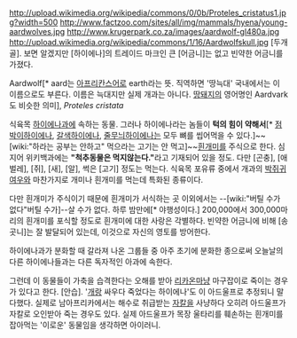 http://upload.wikimedia.org/wikipedia/commons/0/0b/Proteles_cristatus1.jpg?width=500
http://www.factzoo.com/sites/all/img/mammals/hyena/young-aardwolves.jpg
http://www.krugerpark.co.za/images/aardwolf-gl480a.jpg
http://upload.wikimedia.org/wikipedia/commons/1/16/Aardwolfskull.jpg
[두개골]. 보면 알겠지만 [하이에나]의 트레이드 마크인 큰 [어금니]는 없고 빈약한 어금니를 가졌다.

Aardwolf[* aard는 [[아프리칸스어]]로 earth라는 뜻. 직역하면 '땅늑대' 국내에서는 이 이름으로도 부른다. 이름은 늑대지만 실제 개과는 아니다. [[땅돼지]]의 영어명인 Aardvark도 비슷한 의미], ''Proteles cristata''

식육목 [[하이에나]]과에 속하는 동물.
그러나 하이에나라는 놈들이 '''턱의 힘이 약해서'''[* [[점박이하이에나]], [[갈색하이에나]], [[줄무늬하이에나]]는 모두 뼈를 씹어먹을 수 있다.]~~[wiki:"하라는 공부는 안하고" 먹으라는 고기는 안 먹고]~~[[흰개미]]를 주식으로 한다. 심지어 위키백과에는 '''"척추동물은 먹지않는다."'''라고 기재되어 있을 정도. 다만 [곤충], [애벌레], [쥐], [새], [알], 썩은 [고기] 정도는 먹는다. 식육목 포유류 중에서 개과의 [[박쥐귀여우]]와 마찬가지로 개미나 흰개미를 먹는데 특화된 종류이다.

다만 흰개미가 주식이기 때문에 흰개미가 서식하는 곳 이외에서는 --[wiki:"버틸 수가 없다"버틸 수가]--살 수가 없다. 하루 밤만에[* 야행성이다.] 200,000에서 300,000마리의 흰개미를 포식할 정도로 흰개미에 대한 사랑은 각별하다. 빈약한 어금니에 비해 [송곳니]는 잘 발달되어 있는데, 이것으로 자신의 영토를 방어한다.

하이에나과가 분화할 때 갈라져 나온 그룹들 중 아주 초기에 분화한 종으로써 오늘날의 다른 하이에나들과는 다른 독자적인 아과에 속한다.

그런데 이 동물들이 가축을 습격한다는 오해를 받아 [[리카온]]마냥 마구잡이로 죽이는 경우가 있다고 한다. [안습]. '[[개]]랑 싸우다 죽었다는 하이에나'도 이 아드울프로 추정되니 말다했다. 실제로 남아프리카에서는 해수로 취급받는 [[자칼]]을 사냥하다 오히려 아드울프가 자칼로 오인받아 죽는 경우도 있다. 실제 아드울프가 목장 울타리를 훼손하는 흰개미를 잡아먹는 '이로운' 동물임을 생각하면 아이러니.
